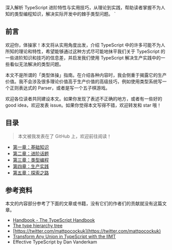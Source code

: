 深入解析 TypeScript 进阶特性与实用技巧，从理论到实践，帮助读者掌握不为人知的类型编程知识，解决实际开发中的棘手类型问题。
`

## 前言

欢迎你，体操家！本文将从实用角度出发，介绍 TypeScript 中的许多可能不为人所知的理论和特性，希望能够通过这种方式尽可能地抹平我们关于 TypeScript 的一些进阶知识和技巧的信息差，并启发我们使用 TypeScript 解决生产实践中的一些看似无法解决的类型问题。

本文不是所谓的「类型体操」指南。在介绍各种内容时，我会侧重于揭露它的生产价值。我不会涉及很多理论价值高于生产价值的高级技巧，例如使用类型系统写一个正则表达式的 Parser，或者是写一个五子棋游戏。

欢迎各位读者共同建设本文。如果你发现了表述不正确的地方，或者有一些好的 good idea，欢迎发表 issue。如果你觉得本文写得不错，欢迎转发和 star 哦！

## 目录

> 本文被我发表在了 GitHub 上，欢迎前往阅读！

- [第一章：基础知识](https://github.com/darkyzhou/You-Might-Not-Know-TypeScript/blob/main/chapter1.md)
- [第二章：进阶话题](https://github.com/darkyzhou/You-Might-Not-Know-TypeScript/blob/main/chapter2.md)
- [第三章：类型编程](https://github.com/darkyzhou/You-Might-Not-Know-TypeScript/blob/main/chapter3.md)
- [第四章：生产实践](https://github.com/darkyzhou/You-Might-Not-Know-TypeScript/blob/main/chapter4.md)
- [第五章：探索之路](https://github.com/darkyzhou/You-Might-Not-Know-TypeScript/blob/main/chapter5.md)

## 参考资料

本文的内容部分参考了下面的文章或书籍，没有它们的作者们的贡献就没有这篇文章。

- [Handbook - The TypeScript Handbook](https://www.typescriptlang.org/docs/handbook/intro.html)
- [The type hierarchy tree](https://www.zhenghao.io/posts/type-hierarchy-tree)
- [https://twitter.com/mattpocockuk](https://twitter.com/mattpocockuk)
- [Transform Any Union in TypeScript with the IIMT](https://www.totaltypescript.com/immediately-indexed-mapped-type)
- Effective TypeScript by Dan Vanderkam
